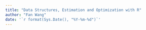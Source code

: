 ```yaml
---
title: "Data Structures, Estimation and Optimization with R"
author: "Fan Wang"
date: '`r format(Sys.Date(), "%Y-%m-%d")`'
---
```

